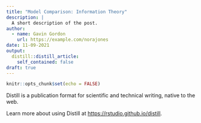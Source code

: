```yaml
---
title: "Model Comparison: Information Theory"
description: |
  A short description of the post.
author:
  - name: Gavin Gordon
    url: https://example.com/norajones
date: 11-09-2021
output:
  distill::distill_article:
    self_contained: false
draft: true
---
```



```r
knitr::opts_chunk$set(echo = FALSE)
```

Distill is a publication format for scientific and technical writing, native to the web.

Learn more about using Distill at <https://rstudio.github.io/distill>.


